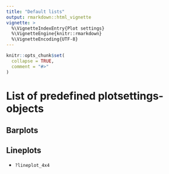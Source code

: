 ```yaml
---
title: "Default lists"
output: rmarkdown::html_vignette
vignette: >
  %\VignetteIndexEntry{Plot settings}
  %\VignetteEngine{knitr::rmarkdown}
  %\VignetteEncoding{UTF-8}
---
```


```r
knitr::opts_chunk$set(
  collapse = TRUE,
  comment = "#>"
)
```

# List of predefined plotsettings-objects
## Barplots

## Lineplots

* `?lineplot_4x4`
